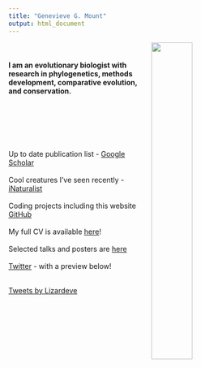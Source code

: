 ```yaml
---
title: "Genevieve G. Mount"
output: html_document
---
```


<link rel="stylesheet" href="styles.css" type="text/css">


<img  src="images/selfie.JPG" rotate="270" width="40%" height="40%"  style="border:10px solid border:10px solid; margin-right: 20px" align="right" hspace="20" />

<br>

#### I am an evolutionary biologist with research in phylogenetics, methods development, comparative evolution, and conservation.

<br>

#####  

<br>
<br>

Up to date publication list - [Google Scholar](https://scholar.google.com/citations?user=ZAZY2fUAAAAJ&hl=en&oi=ao">Google Scholar) 
<br>
<br>
Cool creatures I've seen recently - [iNaturalist](https://www.inaturalist.org/people/lizardeve)
<br>
<br>
Coding projects including this website [GitHub](https://github.com/LizEve)
<br>
<br>
My full CV is available [here](Mount_CV_2022.pdf)!
<br>
<br>
Selected talks and posters are [here](https://github.com/LizEve/Talks-Posters)
<br>
<br>
[Twitter](https://twitter.com/Lizardeve) - with a preview below!
<br>
<br>
<!--Embed twitter shit https://publish.twitter.com/#-->

<a class="twitter-timeline" 
data-width="400px" data-height="200px" 
data-theme="dark" 
data-tweet-limit="3"
style = "right:left"
href="https://twitter.com/Lizardeve?ref_src=twsrc%5Etfw">
Tweets by Lizardeve
</a> 

<script async src="https://platform.twitter.com/widgets.js" charset="utf-8"></script>

